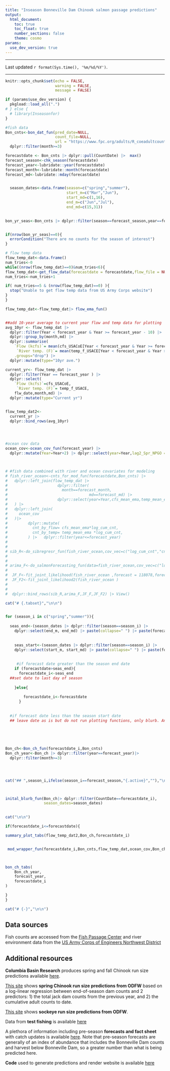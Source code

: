 ```yaml
---
title: "Inseason Bonneville Dam Chinook salmon passage predictions"
output:
  html_document: 
    toc: true
    toc_float: true
    number_sections: false
    theme: cosmo
params:
  use_dev_version: true
---
```


```{=html}
<script>
   $(document).ready(function() {
     $head = $('#header');
     $head.prepend('<img src=\"https://privatelands.wdfw.wa.gov/wdfwlogo_clrnotxt.png"\" style=\"float: right;width: 150px;\"/>')
   });
</script>
```

------------------------------------------------------------------------

Last updated `r format(Sys.time(), '%m/%d/%Y')`.

------------------------------------------------------------------------

```r
knitr::opts_chunk$set(echo = FALSE,
                      warning = FALSE,
                      message = FALSE)

if (params$use_dev_version) {
  pkgload::load_all(".")
# } else {
  # library(Inseasonfor)
}


```

```r
#fish data
Bon_cnts<-bon_dat_fun(pred_date=NULL,
                      count_file=NULL,
                      url = "https://www.fpc.org/adults/R_coeadultcount_runsum") |> 
  dplyr::filter(month>=3)

forecastdate <- Bon_cnts |> dplyr::pull(CountDate) |>  max()
forecast_season<-chk_season(forecastdate)
forecast_year<-lubridate::year(forecastdate)
forecast_month<-lubridate::month(forecastdate)
forecast_md<-lubridate::mday(forecastdate)


  season_dates<-data.frame(season=c("spring","summer"),
                           start_m=c("Mar","Jun"),
                           start_md=c(1,16),
                           end_m=c("Jun","Jul"),
                           end_md=c(15,31))
  

bon_yr_seas<-Bon_cnts |> dplyr::filter(season==forecast_season,year==forecast_year)


if(nrow(bon_yr_seas)==0){
  errorCondition("There are no counts for the season of interest")
}

# flow temp data
flow_temp_dat<-data.frame()
num_tries<-0
while((nrow(flow_temp_dat)==0)&num_tries<6){
flow_temp_dat<-get_flow_data(forecastdate = forecastdate,flow_file = NULL) 
num_tries<-num_tries+1

if( num_tries==5 & (nrow(flow_temp_dat)==0) ){
  stop("Unable to get flow temp data from US Army Corps website")
}
}

flow_temp_dat<-flow_temp_dat|> flow_ema_fun()


##add 10-year average to current year flow and temp data for plotting
avg_10yr <- flow_temp_dat |> 
  dplyr::filter(Year < forecast_year & Year >= forecast_year - 10) |> 
  dplyr::group_by(month,md) |> 
  dplyr::summarise(
    `Flow (kcfs)`= mean(cfs_USACoE[Year < forecast_year & Year >= forecast_year - 10], na.rm = TRUE),
     `River temp. (F)`= mean(temp_f_USACE[Year < forecast_year & Year >= forecast_year - 10], na.rm = TRUE),
    .groups="drop") |> 
  dplyr::mutate(type="10yr ave.")

current_yr<- flow_temp_dat |> 
  dplyr::filter(Year == forecast_year ) |> 
  dplyr::select(
    `Flow (kcfs)`=cfs_USACoE,
     `River temp. (F)`= temp_f_USACE,
    flw_date,month,md) |> 
  dplyr::mutate(type="Current yr")


flow_temp_dat2<-
  current_yr |> 
  dplyr::bind_rows(avg_10yr)
  



#ocean cov data
ocean_cov<-ocean_cov_fun(forecast_year) |> 
  dplyr::mutate(Year=Year+2) |> dplyr::select(year=Year,lag2_Spr_NPGO = Spr_NPGO, lag2_Spr_PDO = Spr_PDO, lag2_Sum_NPGO = Sum_NPGO, lag2_Sum_PDO = Sum_PDO)



# #fish data combined with river and ocean covariates for modeling
# fish_river_ocean<-cnts_for_mod_fun(forecastdate,Bon_cnts) |>
#   dplyr::left_join(flow_temp_dat |>
#                      dplyr::filter(
#                        month==forecast_month,
#                                    md==forecast_md) |>
#                      dplyr::select(year=Year,cfs_mean_ema,temp_mean_ema),
#   ) |>
#   dplyr::left_join(
#     ocean_cov
#   )|>
#         dplyr::mutate(
#           cnt_by_flow= cfs_mean_ema*log_cum_cnt,
#           cnt_by_temp= temp_mean_ema *log_cum_cnt,
#         ) |>   dplyr::filter(year<=forecast_year)
# 
# 
# sib_R<-do_sibregresr_fun(fish_river_ocean,cov_vec=c("log_cum_cnt","cnt_by_flow"))
# 
# 
# arima_F<-do_salmonForecasting_fun(data=fish_river_ocean,cov_vec=c("log_cum_cnt","cnt_by_flow"))
# 
#  JF_F<-fit_joint_likelihood(fish_river_ocean ,forecast = 118078,forecast_log_sd = .3)
#  JF_F2<-fit_joint_likelihood2(fish_river_ocean )
# 
# 
#  dplyr::bind_rows(sib_R,arima_F,JF_F,JF_F2) |> View()

```






```r
cat("# {.tabset}","\n\n")


for (season_i in c("spring","summer")){
  
  seas_end<-(season_dates |> dplyr::filter(season==season_i) |> 
    dplyr::select(end_m, end_md) |> paste(collapse=" ") |> paste(forecast_year,collapse=",") |> lubridate::mdy())
  
  
    seas_start<-(season_dates |> dplyr::filter(season==season_i) |> 
    dplyr::select(start_m, start_md) |> paste(collapse=" ") |> paste(forecast_year,collapse=",") |> lubridate::mdy())
  
  
     #if forecast date greater than the season end date
    if (forecastdate>seas_end){
      forecastdate_i<-seas_end
  ##set date to last day of season
  
    }else{
      
        forecastdate_i<-forecastdate
      }
  
  
  #if forecast date less than the season start date
  ## leave date as is but do not run plotting functions, only blurb. Another option would be to show last years' results in this case. 
  
  
 
  

Bon_ch<-Bon_ch_fun(forecastdate_i,Bon_cnts)
Bon_ch_year<-Bon_ch |> dplyr::filter(year==forecast_year)|>
  dplyr::filter(month>=3)




cat("## ",season_i,ifelse(season_i==forecast_season,"{.active}",""),"\n\n")



inital_blurb_fun(Bon_ch|> dplyr::filter(CountDate==forecastdate_i),
                 season_dates=season_dates)

  
cat("\n\n")

if(forecastdate_i<=forecastdate){

summary_plot_tabs(flow_temp_dat2,Bon_ch,forecastdate_i)


 mod_wrapper_fun(forecastdate_i,Bon_cnts,flow_temp_dat,ocean_cov,Bon_ch_year,season_dates=season_dates,season_end_date=seas_end)



bon_ch_tabs(
    Bon_ch_year,
    forecast_year,
    forecastdate_i
)

}
}

cat("# {-}","\n\n")
```


## Data sources

Fish counts are accessed from the [Fish Passage Center](https://www.fpc.org) and river environment data from the [US Army Corps of Engineers Northwest District](https://www.nwd-wc.usace.army.mil/dd/common/dataquery/www/?k=bonneville)

## Additional resources

**Columbia Basin Research** produces spring and fall Chinook run size predictions available [here](https://www.cbr.washington.edu/inseason/adult).

[This site](https://oscrpapps.shinyapps.io/TAC-Inseason-Preds-sh/) shows **spring Chinook run size predictions from ODFW** based on a log-linear regression between end-of-season dam counts and 2 predictors: 1) the total jack dam counts from the previous year, and 2) the cumulative adult counts to date.

[This site](https://oscrpapps.shinyapps.io/tac-inseason-preds-sox/) shows **sockeye run size predictions from ODFW**.


Data from **test fishing** is available [here](https://wdfw.wa.gov/fishing/management/columbia-river/research/test-fishing)

A plethora of information including pre-season **forecasts and fact sheet** with catch updates is available [here](https://wdfw.wa.gov/fishing/management/columbia-river/compact). Note that pre-season forecasts are generally of an index of abundance that includes the Bonneville Dam counts and harvest below Bonneville Dam, so a greater number than what is being predicted here.

**Code** used to generate predictions and render website is available [here](https://github.com/wdfw-fp/Inseasonfor)

